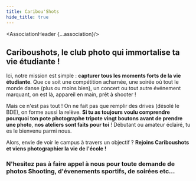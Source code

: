```yaml
---
title: Caribou'Shots
hide_title: true
---
```





<AssociationHeader {...association}/>

## Cariboushots, le club photo qui immortalise ta vie étudiante !

Ici, notre mission est simple : **capturer tous les moments forts de la vie étudiante**. Que ce soit une compétition acharnée, une soirée où tout le monde danse (plus ou moins bien), un concert ou tout autre événement marquant, on est là, appareil en main, prêt à shooter !

Mais ce n'est pas tout ! On ne fait pas que remplir des drives (désolé le BDE), on forme aussi la relève. **Si tu as toujours voulu comprendre pourquoi ton pote photographe tripote vingt boutons avant de prendre une photo**, **nos ateliers sont faits pour toi** ! Débutant ou amateur éclairé, tu es le bienvenu parmi nous.

Alors, envie de voir le campus à travers un objectif ? **Rejoins Cariboushots et viens photographier la vie de l'école !**

### N'hesitez pas à faire appel à nous pour toute demande de photos Shooting, d'évenements sportifs, de soirées etc...